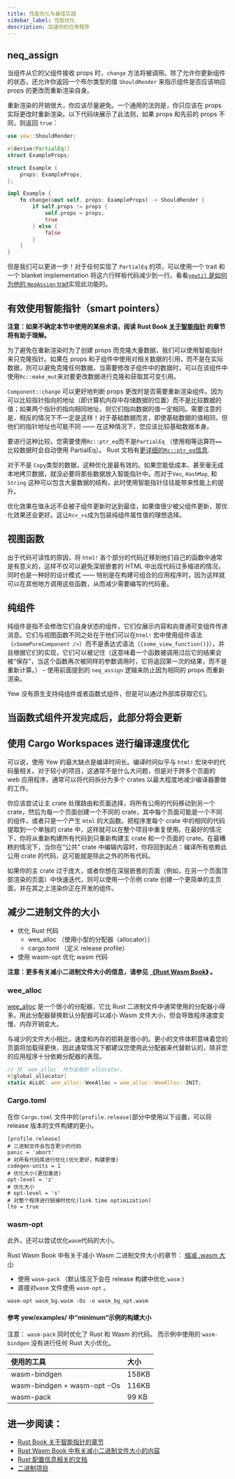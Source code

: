 ```yaml
---
title: 性能优化与最佳实践
sidebar_label: 性能优化
description: 加速你的应用程序
---
```


## neq_assign

当组件从它的父组件接收 props 时，`change` 方法将被调用。除了允许你更新组件的状态，还允许你返回一个布尔类型的值 `ShouldRender` 来指示组件是否应该响应 props 的更改而重新渲染自身。

重新渲染的开销很大，你应该尽量避免。一个通用的法则是，你只应该在 props 实际更改时重新渲染。以下代码块展示了此法则，如果 props 和先前的 props 不同，则返回 `true`：

```rust
use yew::ShouldRender;

#[derive(PartialEq)]
struct ExampleProps;

struct Example {
    props: ExampleProps,
};

impl Example {
    fn change(&mut self, props: ExampleProps) -> ShouldRender {
        if self.props != props {
            self.props = props;
            true
        } else {
            false
        }
    }
}
```

但是我们可以更进一步！对于任何实现了 `PartialEq` 的项，可以使用一个 trait 和一个 blanket implementation 将这六行样板代码减少到一行。看看[`yewtil` 是如何为他的 `NeqAssign` trait](https://docs.rs/yewtil/*/yewtil/trait.NeqAssign.html)实现此功能的。

## 有效使用智能指针（smart pointers）

**注意：如果不确定本节中使用的某些术语，阅读 Rust Book [关于智能指针](https://doc.rust-lang.org/book/ch15-00-smart-pointers.html) 的章节将有助于理解。**

为了避免在重新渲染时为了创建 props 而克隆大量数据，我们可以使用智能指针来只克隆指针。如果在 props 和子组件中使用对相关数据的引用，而不是在实际数据，则可以避免克隆任何数据，当需要修改子组件中的数据时，可以在该组件中使用`Rc::make_mut`来对要更改数据进行克隆和获取其可变引用。

`Component::change` 可以更好地判断 props 更改时是否需要重新渲染组件。因为可以比较指针指向的地址（即计算机内存中存储数据的位置）而不是比较数据的值；如果两个指针的指向相同地址，则它们指向数据的值一定相同。需要注意的是，相反的情况下不一定是这样！对于基础数据而言，即使基础数据的值相同，但他们的指针地址也可能不同 —— 在这种情况下，您应该比较基础数据本身。

要进行这种比较，您需要使用`Rc::ptr_eq`而不是`PartialEq` （使用相等运算符`==`比较数据时会自动使用 PartialEq）。 Rust 文档有<a href="https://doc.rust-lang.org/stable/std/rc/struct.Rc.html#method.ptr_eq" data-md-type="link">更详细的`Rc::ptr_eq`信息</a>.

对于不是 `Copy`类型的数据，这种优化是最有效的。如果您能低成本、甚至毫无成本地拷贝数据，就没必要将那些数据放入智能指针中。而对于`Vec`, `HashMap`, 和 `String` 这种可以包含大量数据的结构，此时使用智能指针往往能带来性能上的提升。

优化效果在值永远不会被子组件更新时达到最佳，如果值很少被父组件更新，那优化效果还会更好。这让`Rc<_>s`成为包装纯组件属性值的理想选择。

## 视图函数

出于代码可读性的原因，将 `html!` 各个部分的代码迁移到他们自己的函数中通常是有意义的，这样不仅可以避免深层嵌套的 HTML 中出现代码过多缩进的情况，同时也是一种好的设计模式 —— 特别是在构建可组合的应用程序时，因为这样就可以在其他地方调用这些函数，从而减少需要编写的代码量。

## 纯组件

纯组件是指不会修改它们自身状态的组件，它们仅展示内容和向普通可变组件传递消息。它们与视图函数不同之处在于他们可以在`html!` 宏中使用组件语法（`<SomePureComponent />`）而不是表达式语法（`{some_view_function()}`），并且根据它们的实现，它们可以被记住（这意味着一个函数被调用过后它的结果会被“保存”，当这个函数再次被同样的参数调用时，它将返回第一次的结果，而不是重新计算。） - 使用前面提到的 `neq_assign` 逻辑来防止因为相同的 props 而重新渲染。

Yew 没有原生支持纯组件或者函数式组件，但是可以通过外部库获取它们。

## 当函数式组件开发完成后，此部分将会更新

## 使用 Cargo Workspaces 进行编译速度优化

可以说，使用 Yew 的最大缺点是编译时间长。编译时间似乎与 `html!` 宏块中的代码量相关。对于较小的项目，这通常不是什么大问题，但是对于跨多个页面的 web 应用程序，通常可以将代码拆分为多个 crates 以最大程度地减少编译器要做的工作。

你应该尝试让主 crate 处理路由和页面选择，将所有公用的代码移动到另一个 crate，然后为每一个页面创建一个不同的 crate，其中每个页面可能是一个不同的组件，或者只是一个产生 `Html` 的大函数。把程序里每个 crate 中的相同的代码提取到一个单独的 crate 中，这样就可以在整个项目中重复使用。在最好的情况下，你将从重新构建所有代码到只重新构建主 crate 和一个页面的 crate。在最糟糕的情况下，当你在“公共” crate 中编辑内容时，你将回到起点：编译所有依赖此公用 crate 的代码，这可能就是除此之外的所有代码。

如果你的主 crate 过于庞大，或者你想在深层嵌套的页面（例如，在另一个页面顶部渲染的页面）中快速迭代，则可以使用一个示例 crate 创建一个更简单的主页面，并在其之上渲染你正在开发的组件。

## 减少二进制文件的大小

- 优化 Rust 代码
    - wee_alloc （使用小型的分配器（allocator））
    - cargo.toml （定义 release profile）
- 使用 wasm-opt 优化 wasm 代码

**注意：更多有关减小二进制文件大小的信息，请参见 [《Rust Wasm Book》](https://rustwasm.github.io/book/reference/code-size.html#optimizing-builds-for-code-size) 。**

### wee_alloc

[wee_alloc](https://github.com/rustwasm/wee_alloc) 是一个很小的分配器，它比 Rust 二进制文件中通常使用的分配器小得多。用此分配器替换默认分配器可以减小 Wasm 文件大小，但会导致程序速度变慢、内存开销变大。

与减少的文件大小相比，速度和内存的损耗是很小的。更小的文件体积意味着您的页面将加载得更快，因此通常情况下都建议您使用此分配器来代替默认的，除非您的应用程序十分依赖分配器的表现。

```rust
// 将 `wee_alloc` 作为全局的 allocator。
#[global_allocator]
static ALLOC: wee_alloc::WeeAlloc = wee_alloc::WeeAlloc::INIT;
```

### Cargo.toml

在你 `Cargo.toml` 文件中的`[profile.release]`部分中使用以下设置，可以将 release 版本的文件构建的更小。

```text
[profile.release]
# 二进制文件会包含更少的代码
panic = 'abort'
# 对所有代码库进行优化(优化更好，构建更慢)
codegen-units = 1
# 优化大小(更加激进)
opt-level = 'z'
# 优化大小
# opt-level = 's'
# 对整个程序进行链接时优化(link time optimization)
lto = true
```

### wasm-opt

此外，还可以尝试优化`wasm`代码的大小。

Rust Wasm Book 中有关于减小 Wasm 二进制文件大小的章节： [缩减 .wasm 大小](https://rustwasm.github.io/book/game-of-life/code-size.html)

- 使用 `wasm-pack` （默认情况下会在 release 构建中优化 `wasm` ）
- 直接对`wasm` 文件使用 `wasm-opt` 。

```text
wasm-opt wasm_bg.wasm -Os -o wasm_bg_opt.wasm
```

#### 参考 yew/examples/ 中“minimum”示例的构建大小

注意： `wasm-pack` 同时优化了 Rust 和 Wasm 的代码。 而示例中使用的 `wasm-bindgen` 没有进行任何 Rust 大小优化。

| 使用的工具                  | 大小  |
| :-------------------------- | :---- |
| wasm-bindgen                | 158KB |
| wasm-bindgen + wasm-opt -Os | 116KB |
| wasm-pack                   | 99 KB |

## 进一步阅读：

- [Rust Book 关于智能指针的章节](https://doc.rust-lang.org/book/ch15-00-smart-pointers.html)
- [Rust Wasm Book 中有关减小二进制文件大小的内容](https://rustwasm.github.io/book/reference/code-size.html#optimizing-builds-for-code-size)
- [Rust 配置信息相关的文档](https://doc.rust-lang.org/cargo/reference/profiles.html)
- [二进制项目](https://github.com/WebAssembly/binaryen)
